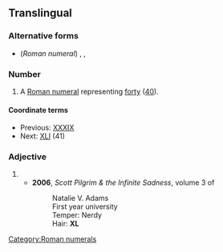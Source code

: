 ==Translingual==

===Alternative forms===
* (''Roman numeral'') {{l|mul|xl}}, {{l|mul|XXXX}}, {{l|mul|xxxx}}

===Number===
{{mul-number}}

# A [[Roman numeral]] representing [[forty]] ([[40]]).

====Coordinate terms====
* Previous: [[XXXIX]] 
* Next: [[XLI]] (41)

===Adjective===
{{head|mul|adjective}}

# {{initialism of|[[extra]] [[large]]|lang=en}}
#* '''2006''', ''Scott Pilgrim & the Infinite Sadness'', volume 3 of ''{{w|Scott Pilgrim}}''
#*: Natalie V. Adams
#*: First year university
#*: Temper: Nerdy
#*: Hair: '''XL'''

[[Category:Roman numerals]]